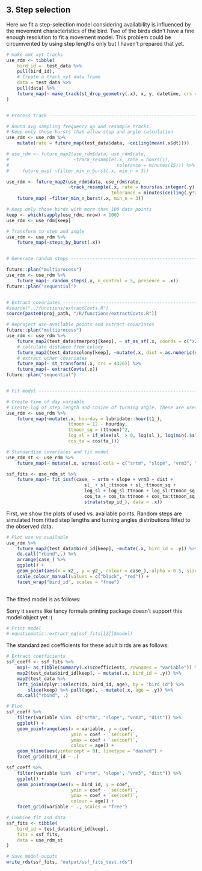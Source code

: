 
## 3. Step selection

Here we fit a step-selection model considering availability is influenced by the movement characteristics of the bird. Two of the birds didn't have a fine enough resolution to fit a movement model. This problem could be circumvented by using step lengths only but I haven't prepared that yet.

```{r, echo=FALSE, warning=FALSE, message=FALSE}

# make amt xyt tracks
use_rdm <- tibble(
    bird_id =  test_data %>% 
    pull(bird_id),
    # Create a track_xyt data frame
    data = test_data %>% 
    pull(data) %>% 
    future_map(~ make_track(st_drop_geometry(.x), x, y, datetime, crs = crs(.x)))
)


# Process track -----------------------------------------------------------

# Round avg sampling frequency up and resample tracks.
# Keep only those bursts that allow step and angle calculation
use_rdm <- use_rdm %>% 
    mutate(rate = future_map(test_data$data, ~ceiling(mean(.x$dt))))

# use_rdm <- future_map2(use_rdm$data, use_rdm$rate, 
#                        ~track_resample(.x, rate = hours(1),
#                                        tolerance = minutes(15))) %>% 
#     future_map( ~filter_min_n_burst(.x, min_n = 3))

use_rdm <- future_map2(use_rdm$data, use_rdm$rate, 
                       ~track_resample(.x, rate = hours(as.integer(.y)),
                                       tolerance = minutes(ceiling(.y*25*60/100)))) %>% 
    future_map( ~filter_min_n_burst(.x, min_n = 3))

# Keep only those birds with more than 100 data points
keep <- which(sapply(use_rdm, nrow) > 100)
use_rdm <- use_rdm[keep]

# Transform to step and angle
use_rdm <- use_rdm %>% 
    future_map(~steps_by_burst(.x))


# Generate random steps --------------------------------------------------

future::plan("multiprocess")
use_rdm <- use_rdm %>% 
    future_map(~ random_steps(.x, n_control = 5, presence = .x))
future::plan("sequential")


# Extract covariates ------------------------------------------------------
#source("../functions/extractCovts.R")
source(paste0(proj_path, "/R/functions/extractCovts.R"))

# Reproject use-available points and extract covariates
future::plan("multiprocess")
use_rdm <- use_rdm %>% 
    future_map2(test_data$tmerproj[keep], ~ st_as_sf(.x, coords = c("x2_", "y2_"), remove = FALSE, crs = .y)) %>% 
    # calculate distance from colony
    future_map2(test_data$colony[keep], ~mutate(.x, dist = as.numeric(st_distance(.x, .y)))) %>% 
    # extract other covariates
    future_map(~ st_transform(.x, crs = 4326)) %>% 
    future_map(~ extractCovts(.x))
future::plan("sequential")


# Fit model ---------------------------------------------------------------

# Create time of day variable
# Create log of step length and cosine of turning angle. These are used later in the mov. model
use_rdm <- use_rdm %>% 
    future_map(~mutate(.x, hourday = lubridate::hour(t1_),
                       ttnoon = 12 - hourday,
                       ttnoon_sq = (ttnoon)^2,
                       log_sl = if_else(sl_ > 0, log(sl_), log(min(.$sl_[.$sl_ >0]))), # Otherwise model complains about infinite predictor
                       cos_ta = cos(ta_)))

# Standardize covariates and fit model
use_rdm_st <- use_rdm %>% 
    future_map(~ mutate(.x, across(.cols = c("srtm", "slope", "vrm3", "dist"), scale)))

ssf_fits <- use_rdm_st %>% 
    future_map(~ fit_issf(case_ ~ srtm + slope + vrm3 + dist +
                             sl_ + sl_:ttnoon + sl_:ttnoon_sq +
                             log_sl + log_sl:ttnoon + log_sl:ttnoon_sq +
                             cos_ta + cos_ta:ttnoon + cos_ta:ttnoon_sq +
                             strata(step_id_), data = .x))

```

First, we show the plots of used vs. available points. Random steps are simulated from fitted step lengths and turning angles distributions fitted to the observed data.

```{r, echo=FALSE, message=FALSE, warning=FALSE, out.width='95%', fig.align='center', fig.show='hold', fig.cap="Observed vs. available"}

# Plot use vs available
use_rdm %>% 
    future_map2(test_data$bird_id[keep], ~mutate(.x, bird_id = .y)) %>% 
    do.call("rbind",.) %>% 
    arrange(case_) %>% 
    ggplot() +
    geom_point(aes(x = x2_, y = y2_, colour = case_), alpha = 0.5, size = 1) +
    scale_colour_manual(values = c("black", "red")) +
    facet_wrap("bird_id", scales = "free")
    

```


The fitted model is as follows:

Sorry it seems like fancy formula printing package doesn't support this model object yet :(
```{r equation, echo=FALSE, results="asis"}

# Print model
# equatiomatic::extract_eq(ssf_fits[[2]]$model)

```


The standardized coefficients for these adult birds are as follows:

```{r, echo=FALSE, message=FALSE, warning=FALSE, out.width='95%', fig.align='center', fig.show='hold'}

# Extract coefficients
ssf_coeff <- ssf_fits %>% 
    map(~ as_tibble(summary(.x)$coefficients, rownames = "variable")) %>% 
    map2(test_data$bird_id[keep], ~ mutate(.x, bird_id = .y)) %>% 
    map2(test_data %>% 
    left_join(dplyr::select(db, bird_id, age), by = "bird_id") %>% 
        slice(keep) %>% pull(age), ~ mutate(.x, age = .y)) %>%
    do.call("rbind", .)

# Plot
ssf_coeff %>% 
    filter(variable %in%  c("srtm", "slope", "vrm3", "dist")) %>% 
    ggplot() +
    geom_pointrange(aes(x = variable, y = coef, 
                        ymin = coef - `se(coef)`, 
                        ymax = coef + `se(coef)`,
                        colour = age)) +
    geom_hline(aes(yintercept = 0), linetype = "dashed") +
    facet_grid(bird_id ~ .)

ssf_coeff %>% 
    filter(variable %in%  c("srtm", "slope", "vrm3", "dist")) %>% 
    ggplot() +
    geom_pointrange(aes(x = bird_id, y = coef, 
                        ymin = coef - `se(coef)`, 
                        ymax = coef + `se(coef)`,
                        colour = age)) +
    facet_grid(variable ~ ., scales = "free")
```


```{r, echo=FALSE}
# Combine fit and data
ssf_fits <- tibble(
    bird_id = test_data$bird_id[keep],
    fits = ssf_fits,
    data = use_rdm_st
)

# Save model ouputs
write_rds(ssf_fits, "output/ssf_fits_test.rds")

```
